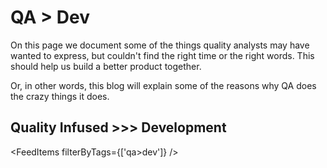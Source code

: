 # QA > Dev

On this page we document some of the things quality analysts may have wanted to express, but couldn't find the right time or the right words. This should help us build a better product together. 

Or, in other words, this blog will explain some of the reasons why QA does the crazy things it does.  

## Quality Infused >>> Development

<FeedItems filterByTags={['qa>dev']} />
